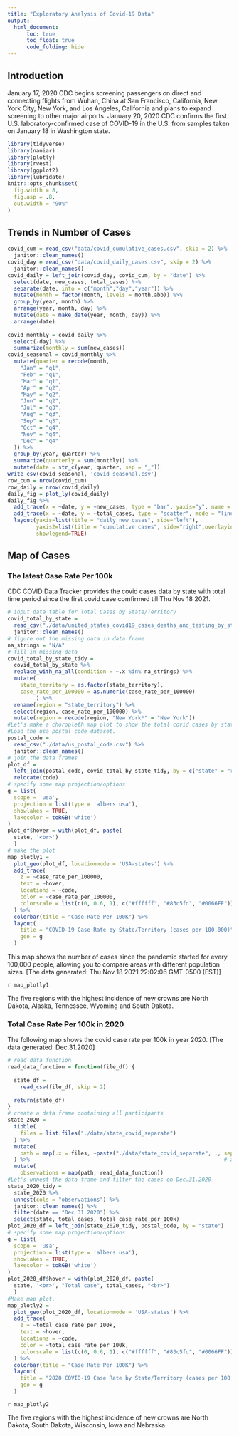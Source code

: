 ```yaml
---
title: "Exploratory Analysis of Covid-19 Data"
output: 
  html_document:
      toc: true
      toc_float: true
      code_folding: hide
---
```


## Introduction

January 17, 2020 CDC begins screening passengers on direct and connecting flights from Wuhan, China at San Francisco, California, New York City, New York, and Los Angeles, California and plans to expand screening to other major airports. January 20, 2020 CDC confirms the first U.S. laboratory-confirmed case of COVID-19 in the U.S. from samples taken on January 18 in Washington state.

```r
library(tidyverse)
library(naniar)
library(plotly)
library(rvest)
library(ggplot2)
library(lubridate)
knitr::opts_chunk$set(
  fig.width = 8,
  fig.asp = .8,
  out.width = "90%"
)
```

## Trends in Number of Cases

```r
covid_cum = read_csv("data/covid_cumulative_cases.csv", skip = 2) %>% 
  janitor::clean_names()
covid_day = read_csv("data/covid_daily_cases.csv", skip = 2) %>% 
  janitor::clean_names()
covid_daily = left_join(covid_day, covid_cum, by = "date") %>% 
  select(date, new_cases, total_cases) %>% 
  separate(date, into = c("month","day","year")) %>% 
  mutate(month = factor(month, levels = month.abb)) %>% 
  group_by(year, month) %>% 
  arrange(year, month, day) %>% 
  mutate(date = make_date(year, month, day)) %>% 
  arrange(date)
  
covid_monthly = covid_daily %>% 
  select(-day) %>% 
  summarize(monthly = sum(new_cases))
covid_seasonal = covid_monthly %>% 
  mutate(quarter = recode(month,
    "Jan" = "q1",
    "Feb" = "q1",
    "Mar" = "q1",
    "Apr" = "q2",
    "May" = "q2",
    "Jun" = "q2",
    "Jul" = "q3",
    "Aug" = "q3",
    "Sep" = "q3",
    "Oct" = "q4",
    "Nov" = "q4",
    "Dec" = "q4"
  )) %>% 
  group_by(year, quarter) %>% 
  summarize(quarterly = sum(monthly)) %>% 
  mutate(date = str_c(year, quarter, sep = "_"))
write_csv(covid_seasonal, 'covid_seasonal.csv')
row_cum = nrow(covid_cum)
row_daily = nrow(covid_daily)
daily_fig = plot_ly(covid_daily) 
daily_fig %>% 
  add_trace(x = ~date, y = ~new_cases, type = "bar", yaxis="y", name = "new", marker = list(color = 'rgb(158,202,225)')) %>% 
  add_trace(x = ~date, y = ~total_cases, type = "scatter", mode = "lines", yaxis = "y2", name = "cumulative") %>% 
  layout(yaxis=list(title = "daily new cases", side="left"),
         yaxis2=list(title = "cumulative cases", side="right",overlaying="y"),
         showlegend=TRUE)
```

## Map of Cases

### The latest Case Rate Per 100k

CDC COVID Data Tracker provides the covid cases data by state with total time period since the first covid case comfirmed till Thu Nov 18 2021.

```r
# input data table for Total Cases by State/Territory
covid_total_by_state = 
  read_csv("./data/united_states_covid19_cases_deaths_and_testing_by_state.csv", skip = 2) %>% 
  janitor::clean_names()
# figure out the missing data in data frame
na_strings = "N/A"
# fill in missing data
covid_total_by_state_tidy =
  covid_total_by_state %>% 
  replace_with_na_all(condition = ~.x %in% na_strings) %>% 
  mutate(
    state_territory = as.factor(state_territory),
    case_rate_per_100000 = as.numeric(case_rate_per_100000)
         ) %>% 
  rename(region = "state_territory") %>% 
  select(region, case_rate_per_100000) %>% 
  mutate(region = recode(region, "New York*" = "New York"))
#Let's make a choropleth map plot to show the total covid cases by state in US.
#Load the usa postal code dataset.
postal_code = 
  read_csv("./data/us_postal_code.csv") %>% 
  janitor::clean_names()
# join the data frames
plot_df = 
  left_join(postal_code, covid_total_by_state_tidy, by = c("state" = "region")) %>% 
  relocate(code)
# specify some map projection/options
g = list(
  scope = 'usa',
  projection = list(type = 'albers usa'),
  showlakes = TRUE,
  lakecolor = toRGB('white')
)
plot_df$hover = with(plot_df, paste(
  state, '<br>')
  )
# make the plot
map_plotly1 = 
  plot_geo(plot_df, locationmode = 'USA-states') %>% 
  add_trace(
    z = ~case_rate_per_100000, 
    text = ~hover, 
    locations = ~code,
    color = ~case_rate_per_100000, 
    colorscale = list(c(0, 0.6, 1), c("#ffffff", "#83c5fd", "#0066FF"))
  ) %>% 
  colorbar(title = "Case Rate Per 100K") %>% 
  layout(
    title = "COVID-19 Case Rate by State/Territory (cases per 100,000)",
    geo = g
  )
```

This map shows the number of cases since the pandemic started for every 100,000 people, allowing you to compare areas with different population sizes.
[The data generated: Thu Nov 18 2021 22:02:06 GMT-0500 (EST)]

`r map_plotly1`

The five regions with the highest incidence of new crowns are North Dakota, Alaska, Tennessee, Wyoming and South Dakota.

### Total Case Rate Per 100k in 2020

The following map shows the covid case rate per 100k in year 2020.  [The data generated: Dec.31.2020]

```r
# read data function
read_data_function = function(file_df) {
  
  state_df = 
    read_csv(file_df, skip = 2)
  
  return(state_df)
}
# create a data frame containing all participants
state_2020 =
  tibble(
    files = list.files("./data/state_covid_separate")
  ) %>% 
  mutate(
    path = map(.x = files, ~paste("./data/state_covid_separate", ., sep = "/"))
  ) %>%                                                             # add path
  mutate(
    observations = map(path, read_data_function))
#Let's unnest the data frame and filter the cases on Dec.31.2020
state_2020_tidy =
  state_2020 %>% 
  unnest(cols = "observations") %>% 
  janitor::clean_names() %>% 
  filter(date == "Dec 31 2020") %>%
  select(state, total_cases, total_case_rate_per_100k)
plot_2020_df = left_join(state_2020_tidy, postal_code, by = "state")
# specify some map projection/options
g = list(
  scope = 'usa',
  projection = list(type = 'albers usa'),
  showlakes = TRUE,
  lakecolor = toRGB('white')
)
plot_2020_df$hover = with(plot_2020_df, paste(
  state, '<br>', "Total case", total_cases, "<br>")
  )
#Make map plot.
map_plotly2 = 
  plot_geo(plot_2020_df, locationmode = 'USA-states') %>% 
  add_trace(
    z = ~total_case_rate_per_100k, 
    text = ~hover, 
    locations = ~code,
    color = ~total_case_rate_per_100k, 
    colorscale = list(c(0, 0.6, 1), c("#ffffff", "#83c5fd", "#0066FF"))
  ) %>% 
  colorbar(title = "Case Rate Per 100K") %>% 
  layout(
    title = "2020 COVID-19 Case Rate by State/Territory (cases per 100,000)",
    geo = g
  )
```

`r map_plotly2`

The five regions with the highest incidence of new crowns are North Dakota, South Dakota, Wisconsin, Iowa and Nebraska.